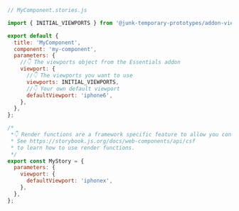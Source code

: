 ```js
// MyComponent.stories.js

import { INITIAL_VIEWPORTS } from '@junk-temporary-prototypes/addon-viewport';

export default {
  title: 'MyComponent',
  component: 'my-component',
  parameters: {
    //👇 The viewports object from the Essentials addon
    viewport: {
      //👇 The viewports you want to use
      viewports: INITIAL_VIEWPORTS,
      //👇 Your own default viewport
      defaultViewport: 'iphone6',
    },
  },
};

/*
 *👇 Render functions are a framework specific feature to allow you control on how the component renders.
 * See https://storybook.js.org/docs/web-components/api/csf
 * to learn how to use render functions.
 */
export const MyStory = {
  parameters: {
    viewport: {
      defaultViewport: 'iphonex',
    },
  },
};
```
